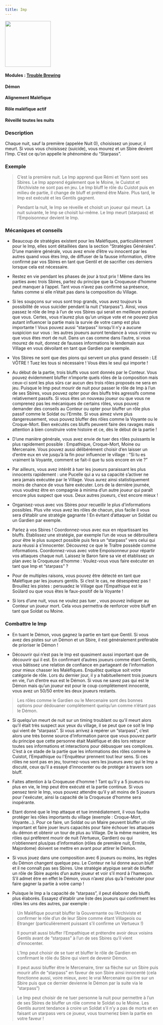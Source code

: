 ```yaml
---
title: Imp
---
```


<img src='/wiki/img/blood-on-the-clocktower/roles/imp.png' height='150' />

#### Modules : [Trouble Brewing](../modules/trouble-brewing)
#### Démon
#### Alignement Maléfique
#### Rôle maléfique actif
#### Réveillé toutes les nuits

### Description
Chaque nuit, sauf la première (appelée Nuit 0), choisissez un joueur, il meurt.
Si vous vous choisissez (suicide), vous mourez et un Sbire devient l’Imp. C’est ce qu’on appelle le phénomène du “Starpass”.
 
### Exemple
> C’est la première nuit. Le Imp apprend que Rémi et Yann sont ses Sbires. Le Imp apprend également que le Moine, le Cuistot et l’Archiviste ne sont pas en jeu. Le Imp bluff le rôle du Cuistot puis en milieu de partie, il change de bluff et prétend être Maire. Plus tard, le Imp est exécuté et les Gentils gagnent.

> Pendant la nuit, le Imp se réveille et choisit un joueur qui meurt. La nuit suivante, le Imp se choisit lui-même. Le Imp meurt (starpass) et l’Empoisonneur devient le Imp.

### Mécaniques et conseils
- Beaucoup de stratégies existent pour les Maléfiques, particulièrement pour le Imp, elles sont détaillées dans la section “Stratégies Générales”. D’une manière générale, vous avez envie d’être vu innocent par les autres quand vous êtes Imp, de diffuser de la fausse information, d’être confirmé par vos Sbires en tant que Gentil et de sacrifier ces derniers lorsque cela est nécessaire. 

- Restez en vie pendant les phases de jour à tout prix ! Même dans les parties avec trois Sbires, partez du principe que la Croqueuse d’homme peut manquer à l’appel.  Tant vous n’avez pas confirmé sa présence, faites comme si elle n’était pas dans la composition du Village.

- Si les soupçons sur vous sont trop grands, vous avez toujours la possibilité de vous suicider pendant la nuit (“starpass”). Ainsi, vous passez le rôle de Imp à l’un de vos Sbires qui serait en meilleure posture que vous. Certes, vous n’aurez plus qu’un unique vote et ne pouvez plus autant influencer la partie mais la survie de votre camp est plus importante ! Vous pouvez aussi “starpass” lorsqu’il n’y a aucune suspicion sur vous : les autres joueurs auront tendance à vous croire vu que vous êtes mort de nuit. Dans un cas comme dans l’autre, si vous mourez de nuit, donnez de fausses informations le lendemain aux Village en vous dévoilant en tant que Gardien par exemple.

- Vos Sbires ne sont que des pions qui servent un plus grand dessein : LE  VÔTRE ! Tuez les tous si nécessaire ! Vous êtes le seul qui importe !

- Au début de la partie, trois bluffs vous sont donnés par le Conteur. Vous pouvez évidemment bluffer n’importe quels rôles de la composition mais ceux-ci sont les plus sûrs car aucun des trois rôles proposés ne sera en jeu. Puisque le Imp peut mourir de nuit pour passer le rôle de Imp à l’un de ses Sbires, vous pouvez opter pour des bluffs très agressifs comme relativement passifs. Si vous êtes un nouveau joueur ou que vous ne comprenez pas les mécaniques de certains rôles, vous pouvez demander des conseils au Conteur ou opter pour bluffer un rôle plus passif comme le Soldat ou l’Ermite. Si vous aimez vivre plus dangereusement, vous pouvez bluffer des rôles comme la Voyante ou le Croque-Mort. Bien exécutés ces bluffs peuvent faire des ravages mais attention à bien construire votre histoire et ce, dès le début de la partie !

- D’une manière générale, vous avez envie de tuer des rôles puissants le plus rapidement possible : Empathique, Croque-Mort, Moine ou Mercenaire. Vous pouvez aussi délibérément choisir d’en laisser un d’entre eux en vie jusqu’à la fin pour influencer le village : “Si tu es vraiment la Voyante, comment se fait-il que tu sois encore en vie ?”

- Par ailleurs, vous avez intérêt à tuer les joueurs paraissant les plus innocents rapidement : une Pucelle qui a vu sa capacité s’activer ne sera jamais exécutée par le Village. Vous aurez ainsi statistiquement moins de chance de vous faire exécuter. Lors de la dernière journée, vous voudrez être en compagnie à minima d’un autre joueur qui paraît encore plus suspect que vous. Deux autres joueurs, c’est encore mieux !

- Organisez-vous avec vos Sbires pour recueillir le plus d'informations possibles. Plus vite vous avez les rôles de chacun, plus facile il vous sera d’établir une stratégie gagnante ! En évitant d’attaquer un Soldat ou un Gardien par exemple.

- Parlez à vos Sbires ! Coordonnez-vous avec eux en répartissant les bluffs. Établissez une stratégie, par exemple l’un de vous se débrouillera pour être le plus suspect possible puis fera un “starpass” vers celui qui aura réussi à s’innocenter. Découvrez ce que le Traître possède comme informations. Coordonnez-vous avec votre Empoisonneur pour répartir vos attaques chaque nuit. Laissez le Baron faire sa vie et établissez un plan avec la Croqueuse d’homme : Voulez-vous vous faire exécuter en tant que Imp et “starpass” ?

- Pour de multiples raisons, vous pouvez être détecté en tant que Maléfique par les joueurs gentils. Si c’est le cas, ne désespérez pas ! Brouillez les pistes : persuadez le Village que l’Empathique est le Soûlard ou que vous êtes le faux-positif de la Voyante !

- Si lors d’une nuit, vous ne voulez pas tuer , vous pouvez indiquer au Conteur un joueur mort. Cela vous permettra de renforcer votre bluff en tant que Soldat ou Moine.

### Combattre le Imp
- En tuant le Démon, vous gagnez la partie en tant que Gentil. Si vous avez des pistes sur un Démon et un Sbire, il est généralement préférable de prioriser le Démon !

- Découvrir qui n’est pas le Imp est quasiment aussi important que de découvrir qui il est. En confirmant d’autres joueurs comme étant Gentils, vous bâtissez une relation de confiance en partageant de l’information pour mieux chasser les Maléfiques. Enquêtez quelque soit votre catégorie de rôle. Lors du dernier jour, il y a habituellement trois joueurs en vie, l’un d’entre eux est le Démon. Si vous ne savez pas qui est le Démon mais qu’un joueur est pour le coup complètement innocenté, vous avez un 50/50 entre les deux joueurs restants.

> Les rôles comme le Gardien ou le Mercenaire sont des bonnes options pour dédouaner complètement quelqu’un comme n’étant pas le Démon.

- Si quelqu’un meurt de nuit sur un timing troublant ou qu’il meurt alors qu’il était très suspect aux yeux du village, il se peut que ce soit le Imp qui vient de “starpass”. Si vous arrivez à repérer un “starpass”, c’est alors une très bonne source d’information parce que vous pouvez partir du principe que cette personne était Maléfique et dès lors retracer toutes ses informations et interactions pour débusquer ses complices. C’est à ce stade de la partie que les informations des rôles comme le Cuistot, l’Empathique ou l'Enquêteur prennent tout leur sens. Si ces rôles ne sont pas en jeu, tournez-vous vers les joueurs avec qui le Imp a discuté, ceux qu’il a essayé d’innocenter ou de protéger à travers son bluff.

- Faites attention à la Croqueuse d’homme ! Tant qu’il y a 5 joueurs ou plus en vie, le Imp peut être exécuté et la partie continue. Si vous pensez tenir le Imp, vous pouvez attendre qu’il y ait moins de 5 joueurs pour l'exécuter, ainsi la capacité de la Croqueuse d’homme sera inopérante.

- Etant donné que le Imp attaque et tue immédiatement, il vous faudra protéger les rôles importants du village (exemple : Croque-Mort, Voyante...). Pour ce faire, un Soldat ou un Maire peuvent bluffer un rôle important et faire jouer leurs capacités pour faire échouer les attaques du démon  et obtenir un tour de plus au Village. De la même manière, les rôles qui préfèrent mourir de nuit (Vertueux, Gardien) ou qui n’obtiennent plus/pas d’information (rôles de première nuit, Ermite, Majordome) doivent se mettre en avant pour attirer le Démon. 

- Si vous jouez dans une composition avec 6 joueurs ou moins, les règles du Démon changent quelque peu. Le Conteur ne lui donne aucun bluff et il ne connaît pas ses Sbires. Une stratégie atypique serait de bluffer un rôle de Sbire auprès d’un autre joueur et voir s’il mord à l'hameçon. S’il admet être en effet le Démon, vous n’avez plus qu’à l'exécuter pour faire gagner la partie à votre camp !

- Puisque le Imp a la capacité de “starpass”, il peut élaborer des bluffs plus élaborés. Essayez d’établir une liste des joueurs qui confirment les rôles les uns des autres, par exemple :

> Un Maléfique pourrait bluffer la Gouvernante ou l’Archiviste et confirmer le rôle d’un de leur Sbire comme étant Villageois ou Etranger (particulièrement puissant s’il confirme un Vertueux !)

> Il pourrait aussi bluffer l’Empathique et prétendre avoir deux voisins Gentils avant de “starpass” à l’un de ses Sbires qu’il vient d’innocenter.

> L’Imp peut choisir de se tuer et bluffer le rôle de Gardien en confirmant le rôle du Sbire qui vient de devenir Démon.

> Il peut aussi bluffer être le Mercenaire, tirer sa flèche sur un Sbire puis mourir afin de “starpass” en faveur de son Sbire ainsi innocenté (cela fonctionne aussi, voire mieux, avec le vrai Mercenaire qui tire sur un Sbire puis que ce dernier devienne le Démon par la suite via le “starpass”)

> Le Imp peut choisir de ne tuer personne la nuit pour permettre à l’un de ses Sbires de bluffer un rôle comme le Soldat ou le Moine. Les Gentils auront tendance à croire un Soldat s’il n’y a pas de morts et en faisant un starpass vers ce joueur, vous tourneriez bien la partie en votre faveur !
